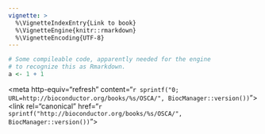 ```yaml
---
vignette: >
  %\VignetteIndexEntry{Link to book}
  %\VignetteEngine{knitr::rmarkdown}
  %\VignetteEncoding{UTF-8}
---    
```


```r
# Some compileable code, apparently needed for the engine
# to recognize this as Rmarkdown.
a <- 1 + 1
```

<meta charset="utf-8">
<meta http-equiv="refresh" content="`r sprintf("0; URL=http://bioconductor.org/books/%s/OSCA/", BiocManager::version())`">
<link rel="canonical" href="`r sprintf("http://bioconductor.org/books/%s/OSCA/", BiocManager::version())`">

